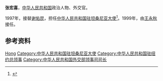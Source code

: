 '''张宏喜'''，[[中华人民共和国|中华人民共和国]]政治人物、外交官。

1997年，接替[[谢佑昆|谢佑昆]]，担任[[中国驻坦桑尼亚大使列表|中华人民共和国驻坦桑尼亚大使]]<ref>{{cite web|author=中华人民共和国外交部|title=中国驻坦桑尼亚历任大使|url=http://www.mfa.gov.cn/chn/pds/ziliao/wjrw/2167/2170/t9214.htm|publisher=中华人民共和国外交部|accessdate=2012-03-03}}</ref>。1999年，由[[王永秋|王永秋]]接任。

== 参考资料 ==
{{reflist}}
{{start box}}
{{s-dip}}
{{succession box|[[谢佑昆|谢佑昆]]|[[王永秋|王永秋]]|[[中国驻坦桑尼亚大使列表|中华人民共和国驻坦桑尼亚大使]]|1997年9月－1999年7月}}
{{end box}}
{{中国政治人物小作品}}

{{Authority control}}
{{DEFAULTSORT:Zhang张}}
[[Category:张姓|Hong]]
[[Category:中华人民共和国驻坦桑尼亚大使|Category:中华人民共和国驻坦桑尼亚大使]]
[[Category:中华人民共和国驻纽约总领事|Category:中华人民共和国驻纽约总领事]]
[[Category:中华人民共和国外交部领事司司长|Category:中华人民共和国外交部领事司司长]]